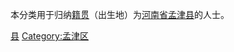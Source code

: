 {{Catnav|頁面分類|各種主題的頁面分類|依中国各省来作的分类|各地中国人|河南人|洛阳人}}
{{Catnav|頁面分類|人物|各國人物|中国人|各地中国人|河南人|洛阳人}}

本分类用于归纳[[籍贯|籍贯]]（出生地）为[[河南省|河南省]][[孟津县|孟津县]]的人士。

[[Category:洛阳人|县]]
[[Category:孟津区|Category:孟津区]]